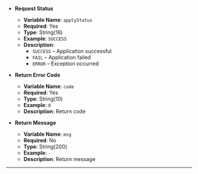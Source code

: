 
- **Request Status**
  - **Variable Name**: `applyStatus`  
  - **Required**: Yes  
  - **Type**: String(16)  
  - **Example**: `SUCCESS`  
  - **Description**:  
    - `SUCCESS` – Application successful  
    - `FAIL` – Application failed  
    - `ERROR` – Exception occurred

- **Return Error Code**
  - **Variable Name**: `code`  
  - **Required**: Yes  
  - **Type**: String(10)  
  - **Example**: `0`  
  - **Description**: Return code

- **Return Message**
  - **Variable Name**: `msg`  
  - **Required**: No  
  - **Type**: String(200)  
  - **Example**: `-`  
  - **Description**: Return message






---
